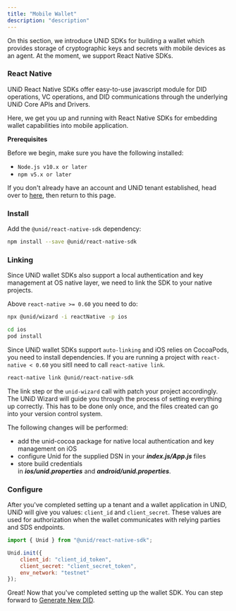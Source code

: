 ```yaml
---
title: "Mobile Wallet"
description: "description"
---
```


On this section, we introduce UNiD SDKs for building a wallet which provides storage of cryptographic keys and secrets with mobile devices as an agent. At the moment, we support React Native SDKs.

### React Native

UNiD React Native SDKs offer easy-to-use javascript module for DID operations, VC operations, and DID communications through the underlying UNiD Core APIs and Drivers.

Here, we get you up and running with React Native SDKs for embedding wallet capabilities into mobile application.

**Prerequisites**

Before we begin, make sure you have the following installed:
- `Node.js v10.x or later`
- `npm v5.x or later`

If you don't already have an account and UNiD tenant established, head over to [here](https://getunid.io), then return to this page.

### Install

Add the `@unid/react-native-sdk` dependency:
```bash
npm install --save @unid/react-native-sdk
```

### Linking

Since UNiD wallet SDKs also support a local authentication and key management at OS native layer, we need to link the SDK to your native projects.

Above `react-native >= 0.60` you need to do:

```bash
npx @unid/wizard -i reactNative -p ios

cd ios
pod install
```
Since UNiD wallet SDKs support `auto-linking` and iOS relies on CocoaPods, you need to install dependencies.
If you are running a project with `react-native < 0.60` you sitll need to call `react-native link`.

```bash
react-native link @unid/react-native-sdk
```
The link step or the `unid-wizard` call with patch your project accordingly.
The UNiD Wizard will guide you through the process of setting everything up correctly. This has to be done only once, and the files created can go into your version control system.

The following changes will be performed:

- add the unid-cocoa package for native local authentication and key management on iOS
- configure Unid for the supplied DSN in your ***index.js/App.js*** files
- store build credentials in ***ios/unid.properties*** and ***android/unid.properties***.


### Configure

After you've completed setting up a tenant and a wallet application in UNiD, UNiD will give you values: `client_id` and `client_secret`. These values are used for authorization when the wallet communicates with relying parties and SDS endpoints.

```js
import { Unid } from "@unid/react-native-sdk";

Unid.init({
    client_id: "client_id_token",
    client_secret: "client_secret_token",
    env_network: "testnet"
});
```

<!-- The `unid-wizard` will try to add it to your `App.js`. -->

Great! Now that you've completed setting up the wallet SDK. You can step forward to [Generate New DID](./wallet/1-did-operation).
